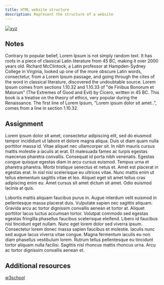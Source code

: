 ```yaml
---
title: HTML website structure
description: Represent the structure of a website
---
```


[![xyz](../../../assets/harryimg.jpeg)](https://youtu.be/BsDoLVMnmZs?si=HnNVBpm-EzkVLH_y)


## Notes
Contrary to popular belief, Lorem Ipsum is not simply random text. It has roots in a piece of classical Latin literature from 45 BC, making it over 2000 years old. Richard McClintock, a Latin professor at Hampden-Sydney College in Virginia, looked up one of the more obscure Latin words, consectetur, from a Lorem Ipsum passage, and going through the cites of the word in classical literature, discovered the undoubtable source. Lorem Ipsum comes from sections 1.10.32 and 1.10.33 of "de Finibus Bonorum et Malorum" (The Extremes of Good and Evil) by Cicero, written in 45 BC. This book is a treatise on the theory of ethics, very popular during the Renaissance. The first line of Lorem Ipsum, "Lorem ipsum dolor sit amet..", comes from a line in section 1.10.32.

## Assignment
Lorem ipsum dolor sit amet, consectetur adipiscing elit, sed do eiusmod tempor incididunt ut labore et dolore magna aliqua. Duis ut diam quam nulla porttitor massa id. Vitae aliquet nec ullamcorper sit. In nibh mauris cursus mattis molestie a iaculis at erat. Et malesuada fames ac turpis egestas maecenas pharetra convallis. Consequat id porta nibh venenatis. Egestas congue quisque egestas diam in arcu cursus euismod. Tempus urna et pharetra pharetra. Morbi tristique senectus et netus et. Amet est placerat in egestas erat. In nisl nisi scelerisque eu ultrices vitae. Nunc mattis enim ut tellus elementum sagittis vitae et leo. Aliquet eget sit amet tellus cras adipiscing enim eu. Amet cursus sit amet dictum sit amet. Odio euismod lacinia at quis.

Lobortis mattis aliquam faucibus purus in. Augue interdum velit euismod in pellentesque massa placerat duis. Vulputate sapien nec sagittis aliquam. Gravida arcu ac tortor dignissim convallis aenean et tortor at. Aliquet porttitor lacus luctus accumsan tortor. Volutpat commodo sed egestas egestas fringilla phasellus faucibus scelerisque eleifend. Libero id faucibus nisl tincidunt eget nullam. Nunc eget lorem dolor sed viverra ipsum. Consectetur lorem donec massa sapien faucibus et molestie. Iaculis nunc sed augue lacus viverra vitae congue. Magna fermentum iaculis eu non diam phasellus vestibulum lorem. Rutrum tellus pellentesque eu tincidunt tortor aliquam nulla facilisi. Sagittis nisl rhoncus mattis rhoncus urna. Arcu ac tortor dignissim convallis aenean et.


## Additional resources
[w3school](https://www.w3schools.com/html/html_intro.asp)
